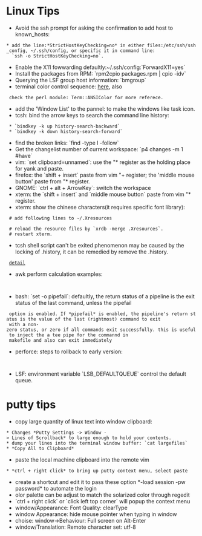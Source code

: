 = Linux Tips =
* Avoid the ssh prompt for asking the confirmation to add host to known_hosts: 
 * add the line:*StrictHostKeyChecking=no* in either files:/etc/ssh/ssh_config, ~/.ssh/config, or specific it in command line:
   `ssh -o StrictHostKeyChecking=no`. 
* Enable the X11 fowwarding defaultly:~/.ssh/config:`ForwardX11=yes`
* Install the packages from RPM: `rpm2cpio packages.rpm | cpio -idv`
* Querying the LSF group host information: `bmgroup`
* terminal color control sequence: [[https://stackoverflow.com/questions/4842424/list-of-ansi-color-escape-sequences|here]], also
  check the perl module: Term::ANSIColor for more referece.
* add the 'Window List' to the pannel: to make the windows like task icon.
* tcsh: bind the arrow keys to search the command line history:
  * `bindkey -k up history-search-backward`
  * `bindkey -k down history-search-forward`
* find the broken links: `find -type l -follow`
* Get the changelist number of current workspace: `p4 changes -m 1 #have`
* vim: `set clipboard=unnamed`: use the "* register as the holding place for yank and paste.
* firefox: the `shift + insert` paste from vim "+ register; the 'middle mouse button' paste from "* register.
* GNOME: `ctrl + alt + ArrowKey`: switch the workspace
* xterm: the `shift + insert` and `middle mouse button` paste from vim "* register.
* xterm: show the chinese characters(it requires specific font library):
  # add following lines to ~/.Xresources
    {{{text
      XTerm*faceName: Consolas:style=Regular:antialias=True:pixelsize=20
      XTerm*faceNameDoublesize:AR PL Uming CN
    }}}
  # reload the resource files by `xrdb -merge .Xresources`. 
  # restart xterm.
* tcsh shell script can't be exited phenomenon may be caused by the locking of .history, it can be remedied by remove the .history.
  [[https://stackoverflow.com/questions/35708942/tcsh-script-does-not-exit|detail]]
* awk perform calculation examples:
  {{{sh
    cat data|awk '{sum+=$1} END {print "Sum = ", sum}'
    cat data|awk '{sum+=$1} END {print "Average = ", sum/NR}'
    cat data|awk 'BEGIN {max = 0} {if ($1>max) max=$1 } END {print "Max=", max}'
    awk 'BEGIN {min = 1999999} {if ($1<min) min=$1} END {print "Min=", min}'
  }}}
* bash: `set -o pipefail`: defaultly, the return status of a pipeline is the exit status of the last command, unless the pipefail
  option is enabled. If *pipefail* is enabled, the pipeline's return status is the value of the last (rightmost) command to exit
  with a non-zero status, or zero if all commands exit successfully. this is useful to inject the a tee pipe for the commannd in
  makefile and also can exit immediately
* perforce: steps to rollback to early version:
  {{{sh
    p4 sync somefile#2 # retrieve the early version
    p4 edit somefile
    p4 sync somefile # sync to latest version
    p4 resolve -ay # resolve and accept your local copy.
  }}}
* LSF: environment variable `LSB_DEFAULTQUEUE` control the default queue.

= putty tips =
* copy large quantity of linux text into window clipboard:
 * Changes *Putty Settings -> Window -> Lines of Scrollback* to large enough to hold your contents.  {{local:../images/putty-settings.jpg}}
 * dump your lines into the terminal window buffer: `cat largefiles`
 * *Copy All to Clipboard* {{local:../images/putty-context-menu.jpg}}
* paste the local machine clipboard into the remote vim
 * *ctrl + right click* to bring up putty context menu, select paste
* create a shortcut and edit it to pass these option *-load session -pw password* to automate the login
* olor palette can be adjust to match the solarized color through regedit
* `ctrl + right click` or `click left top corner` will popup the context menu
* window/Appearance: Font Quality: clearType
* window Appearance: hide mouse pointer when typing in window 
* choise: window->Behaviour: Full screen on Alt-Enter
* window/Translation: Remote character set: utf-8
